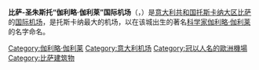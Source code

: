 {{Infobox Airport 
| airport_name = <center>比萨-圣朱斯托<br>“伽利略·伽利莱”国际机场<br><small>{{lang|it|Aeroporto internazionale di Pisa-San Giusto "Galileo Galilei"}}</small></center>
| photo       = Pisa Airport by night.jpg
| caption      = 机场大门夜景
| IATA         = PSA
| ICAO         = LIRP
| type = 军、[[民用航空|民]]两用
| owner        = 
| run by =
| city   = {{ITA}}[[比萨|比萨]]
| location     = [[圣朱斯托|圣朱斯托]]
| elevation   = 2米
| coordinates  = {{Coord|43|41|02|N|10|23|33|E|type:airport|display=inline,title}}
| website      = 
| metric-elev  = 
| metric-rwy   = 
| r1-number    = 04R/22L
| r1-length-f  = 9,820
| r1-length-m  = 2,993
| r1-surface   = Asphalt
| r2-number    = 04L/22R
| r2-length-f  = 9,160
| r2-length-m  = 2,792
| r2-surface   = Asphalt
| stat-year    = 
| stat1-header = 
| stat1-data   = 
| stat2-header = 
| stat2-data   = 
| footnotes    = 
}}

'''比萨-圣朱斯托“伽利略·伽利莱”国际机场'''（{{lang-it|Aeroporto internazionale di Pisa-San Giusto "Galileo Galilei"}}，{{airport codes|PSA|LIRP}}）是[[意大利共和国|意大利共和国]][[托斯卡纳大区|托斯卡纳大区]][[比萨|比萨]]的[[国际机场|国际]][[机场|机场]]，是托斯卡纳最大的机场，以在该城出生的著名[[科学家|科学家]][[伽利略·伽利莱|伽利略·伽利莱]]的名字命名。

{{義大利機場}}
[[Category:伽利略·伽利莱|Category:伽利略·伽利莱]]
[[Category:意大利机场|Category:意大利机场]]
[[Category:冠以人名的歐洲機場|Category:冠以人名的歐洲機場]]
[[Category:比萨建筑物|Category:比萨建筑物]]